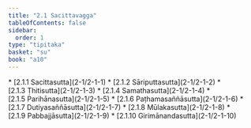 ```yaml
---
title: "2.1 Sacittavagga"
tableOfContents: false
sidebar:
  order: 1
type: "tipitaka"
basket: "su"
book: "a10"
---
```



<DynamicBreadcrumb />



<TableOfContents book="a10" section="2.1">
* [2.1.1 Sacittasutta](2-1/2-1-1)
* [2.1.2 Sāriputtasutta](2-1/2-1-2)
* [2.1.3 Ṭhitisutta](2-1/2-1-3)
* [2.1.4 Samathasutta](2-1/2-1-4)
* [2.1.5 Parihānasutta](2-1/2-1-5)
* [2.1.6 Paṭhamasaññāsutta](2-1/2-1-6)
* [2.1.7 Dutiyasaññāsutta](2-1/2-1-7)
* [2.1.8 Mūlakasutta](2-1/2-1-8)
* [2.1.9 Pabbajjāsutta](2-1/2-1-9)
* [2.1.10 Girimānandasutta](2-1/2-1-10)
</TableOfContents>
